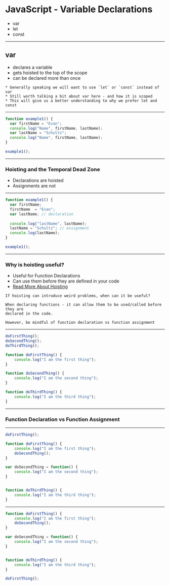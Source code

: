 
# JavaScript - Variable Declarations

- var 
- let 
- const 

---

## var 

- declares a variable 
- gets hoisted to the top of the scope
- can be declared more than once

```notes
* Generally speaking we will want to use `let` or `const` instead of var
* Still worth talking a bit about var here - and how it is scoped 
* This will give us a better understanding to why we prefer let and const
```
---

```javascript Variable Declaration
function example1() {
  var firstName = "Evan";
  console.log("Name", firstName, lastName);
  var lastName = "Schultz";
  console.log("Name", firstName, lastName);
}

example1();
```
---

### Hoisting and the Temporal Dead Zone

- Declarations are hoisted 
- Assignments are not 

---

```javascript Previous example is equivalent to
function example1() {
  var firstName;
  firstName  = "Evan";
  var lastName; // declaration
  
  console.log("lastName", lastName);
  lastName = "Schultz"; // assignment
  console.log(lastName);
}

example1();
```

---

### Why is hoisting useful?

- Useful for Function Declarations
- Can use them before they are defined in your code
- [Read More About Hoisting](https://developer.mozilla.org/en-US/docs/Glossary/Hoisting)

```notes
If hoisting can introduce weird problems, when can it be useful?

When declaring functions - it can allow them to be used/called before they are
declared in the code. 

However, be mindful of function declaration vs function assignment
```
---

```javascript Function Declaration
doFirstThing();
doSecondThing();
doThirdThing();

function doFirstThing() {
    console.log("I am the first thing");
}

function doSecondThing() {
    console.log("I am the second thing");
}

function doThirdThing() {
    console.log("I am the third thing");
}
```

---

### Function Declaration vs Function Assignment

---

```javascript Will this work?
doFirstThing();

function doFirstThing() {
    console.log("I am the first thing");
    doSecondThing();
}

var doSecondThing = function() {
    console.log("I am the second thing");
}


function doThirdThing() {
    console.log("I am the third thing");
}
```

---


```javascript Why does this work?
function doFirstThing() {
    console.log("I am the first thing");
    doSecondThing();
}

var doSecondThing = function() {
    console.log("I am the second thing");
}


function doThirdThing() {
    console.log("I am the third thing");
}

doFirstThing();
```

